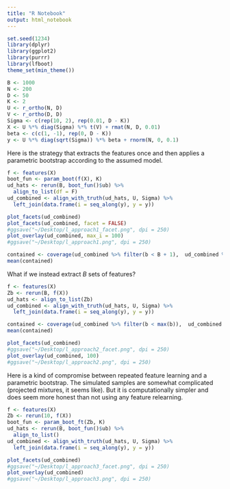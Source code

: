 ```yaml
---
title: "R Notebook"
output: html_notebook
---
```


```r
set.seed(1234)
library(dplyr)
library(ggplot2)
library(purrr)
library(lfboot)
theme_set(min_theme())
```
```r
B <- 1000
N <- 200
D <- 50
K <- 2
U <- r_ortho(N, D)
V <- r_ortho(D, D)
Sigma <- c(rep(10, 2), rep(0.01, D - K))
X <- U %*% diag(Sigma) %*% t(V) + rmat(N, D, 0.01)
beta <- c(c(1, -1), rep(0, D - K))
y <- U %*% diag(sqrt(Sigma)) %*% beta + rnorm(N, 0, 0.1)
```

Here is the strategy that extracts the features once and then applies a
parametric bootstrap according to the assumed model.

```r
f <- features(X)
boot_fun <- param_boot(f(X), K)
ud_hats <- rerun(B, boot_fun()$ub) %>%
  align_to_list(df = F)
ud_combined <- align_with_truth(ud_hats, U, Sigma) %>%
  left_join(data.frame(i = seq_along(y), y = y))
```

```r
plot_facets(ud_combined)
plot_facets(ud_combined, facet = FALSE)
#ggsave("~/Desktop/l_approach1_facet.png", dpi = 250)
plot_overlay(ud_combined, max_i = 100)
#ggsave("~/Desktop/l_approach1.png", dpi = 250)
```

```r
contained <- coverage(ud_combined %>% filter(b < B + 1),  ud_combined %>% filter(b == B + 1))
mean(contained)
```

What if we instead extract $B$ sets of features?

```r
f <- features(X)
Zb <- rerun(B, f(X))
ud_hats <- align_to_list(Zb)
ud_combined <- align_with_truth(ud_hats, U, Sigma) %>%
  left_join(data.frame(i = seq_along(y), y = y))
```

```r
contained <- coverage(ud_combined %>% filter(b < max(b)),  ud_combined %>% filter(b == max(b)))
mean(contained)
```

```r
plot_facets(ud_combined)
#ggsave("~/Desktop/l_approach2_facet.png", dpi = 250)
plot_overlay(ud_combined, 100)
#ggsave("~/Desktop/l_approach2.png", dpi = 250)
```

Here is a kind of compromise between repeated feature learning and a parametric
bootstrap. The simulated samples are somewhat complicated (projected mixtures,
it seems like). But it is computationally simpler and does seem more honest than
not using any feature relearning.

```r
f <- features(X)
Zb <- rerun(10, f(X))
boot_fun <- param_boot_ft(Zb, K)
ud_hats <- rerun(B, boot_fun()$ub) %>%
  align_to_list()
ud_combined <- align_with_truth(ud_hats, U, Sigma) %>%
  left_join(data.frame(i = seq_along(y), y = y))
```

```r
plot_facets(ud_combined)
#ggsave("~/Desktop/l_approach3_facet.png", dpi = 250)
plot_overlay(ud_combined)
#ggsave("~/Desktop/l_approach3.png", dpi = 250)
```
